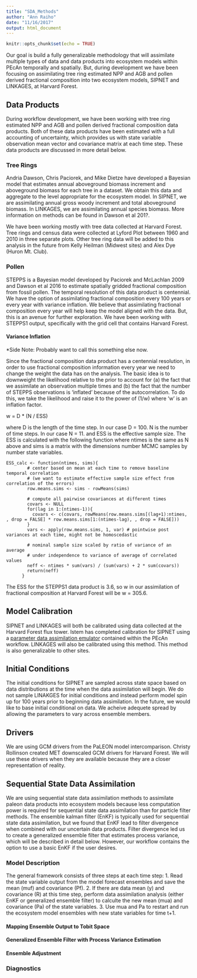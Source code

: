 ```yaml
---
title: "SDA_Methods"
author: "Ann Raiho"
date: "11/16/2017"
output: html_document
---
```


```r
knitr::opts_chunk$set(echo = TRUE)
```

Our goal is build a fully generalizable methodology that will assimilate multiple types of data and data products into ecosystem models within PEcAn temporally and spatially. But, during development we have been focusing on assimilating tree ring estimated NPP and AGB and pollen derived fractional composition into two ecosystem models, SIPNET and LINKAGES, at Harvard Forest.

## Data Products
During workflow development, we have been working with tree ring estimated NPP and AGB and pollen derived fractional composition data products. Both of these data products have been estimated with a full accounting of uncertainty, which provides us with state variable observation mean vector and covariance matrix at each time step. These data products are discussed in more detail below.

### Tree Rings
Andria Dawson, Chris Paciorek, and Mike Dietze have developed a Bayesian model that estimates annual aboveground biomass increment and aboveground biomass for each tree in a dataset. We obtain this data and aggregate to the level appropriate for the ecosystem model. In SIPNET, we are assimilating annual gross woody increment and total aboveground biomass. In LINKAGES, we are assimilating annual species biomass. More information on methods can be found in Dawson et al 201?.

We have been working mostly with tree data collected at Harvard Forest. Tree rings and census data were collected at Lyford Plot between 1960 and 2010 in three separate plots. Other tree ring data will be added to this analysis in the future from Kelly Heilman (Midwest sites) and Alex Dye (Huron Mt. Club).

### Pollen
STEPPS is a Bayesian model developed by Paciorek and McLachlan 2009 and Dawson et al 2016 to estimate spatially gridded fractional composition from fossil pollen. The temporal resolution of this data product is centennial. We have the option of assimilating fractional composition every 100 years or every year with variance inflation. We believe that assimilating fractional composition every year will help keep the model aligned with the data. But, this is an avenue for further exploration. We have been working with STEPPS1 output, specifically with the grid cell that contains Harvard Forest.

#### Variance Inflation
*Side Note: Probably want to call this something else now.

Since the fractional composition data product has a centennial resolution, in order to use fractional composition information every year we need to change the weight the data has on the analysis. The basic idea is to downweight the likelihood relative to the prior to account for (a) the fact that we assimilate an observation multiple times and (b) the fact that the number of STEPPS observations is 'inflated' because of the autocorrelation. To do this, we take the likelihood and raise it to the power of (1/w) where 'w' is an inflation factor.

w = D * (N / ESS)

where D is the length of the time step. In our case D = 100. N is the number of time steps. In our case N = 11. and ESS is the effective sample size. The ESS is calculated with the following function where ntimes is the same as N above and sims is a matrix with the dimensions number MCMC samples by number state variables.

```ESS
ESS_calc <- function(ntimes, sims){
        # center based on mean at each time to remove baseline temporal correlation 
        # (we want to estimate effective sample size effect from correlation of the errors)
        row.means.sims <- sims - rowMeans(sims)  
        
        # compute all pairwise covariances at different times
        covars <- NULL
        for(lag in 1:(ntimes-1)){
          covars <- c(covars, rowMeans(row.means.sims[(lag+1):ntimes, , drop = FALSE] * row.means.sims[1:(ntimes-lag), , drop = FALSE])) 
        }
        vars <- apply(row.means.sims, 1, var) # pointwise post variances at each time, might not be homoscedastic
        
        # nominal sample size scaled by ratio of variance of an average
        # under independence to variance of average of correlated values
        neff <- ntimes * sum(vars) / (sum(vars) + 2 * sum(covars))
        return(neff)
      }
```

The ESS for the STEPPS1 data product is 3.6, so w in our assimilation of fractional composition at Harvard Forest will be w = 305.6. 

## Model Calibration
SIPNET and LINKAGES will both be calibrated using data collected at the Harvard Forest flux tower. Istem has completed calibration for SIPNET using a [parameter data assimilation emulator](https://github.com/PecanProject/pecan/blob/develop/modules/assim.batch/R/pda.emulator.R) contained within the PEcAn workflow. LINKAGES will also be calibrated using this method. This method is also generalizable to other sites.

## Initial Conditions
The initial conditions for SIPNET are sampled across state space based on data distributions at the time when the data assimilation will begin. We do not sample LINAKGES for initial conditions and instead perform model spin up for 100 years prior to beginning data assimilation. In the future, we would like to base initial conditional on data. We acheive adequete spread by allowing the parameters to vary across ensemble members. 

## Drivers
We are using GCM drivers from the PaLEON model intercomparison. Christy Rollinson created MET downscaled GCM drivers for Harvard Forest. We will use these drivers when they are available because they are a closer representation of reality.

## Sequential State Data Assimilation
We are using sequential state data assimilation methods to assimilate paleon data products into ecosystem models because less computation power is required for sequential state data assimilation than for particle filter methods. The ensemble kalman filter (EnKF) is typically used for sequential state data assimilation, but we found that EnKF lead to filter divergence when combined with our uncertain data products. Filter divergence led us to create a generalized ensemble filter that estimates process variance, which will be described in detail below. However, our workflow contains the option to use a basic EnKF if the user desires.

### Model Description
The general framework consists of three steps at each time step:
1. Read the state variable output from the model forecast ensembles and save the mean (muf) and covariance (Pf). 
2. If there are data mean (y) and covariance (R) at this time step, perform data assimilation analysis (either EnKF or generalized ensemble filter) to calculte the new mean (mua) and covariance (Pa) of the state variables.
3. Use mua and Pa to restart and run the ecosystem model ensembles with new state variables for time t+1.

#### Mapping Ensemble Output to Tobit Space
#### Generalized Ensemble Filter with Process Variance Estimation
#### Ensemble Adjustment
### Diagnostics


